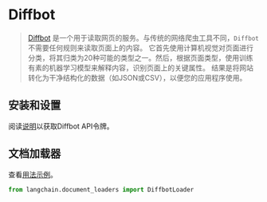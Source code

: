 # Diffbot

>[Diffbot](https://docs.diffbot.com/docs) 是一个用于读取网页的服务。与传统的网络爬虫工具不同，`Diffbot` 不需要任何规则来读取页面上的内容。
>它首先使用计算机视觉对页面进行分类，将其归类为20种可能的类型之一。然后，根据页面类型，使用训练有素的机器学习模型来解释内容，识别页面上的关键属性。
>结果是将网站转化为干净结构化的数据（如JSON或CSV），以便您的应用程序使用。

## 安装和设置

阅读[说明](https://docs.diffbot.com/reference/authentication)以获取Diffbot API令牌。

## 文档加载器

查看[用法示例](/docs/modules/data_connection/document_loaders/integrations/diffbot.html)。

```python
from langchain.document_loaders import DiffbotLoader
```
